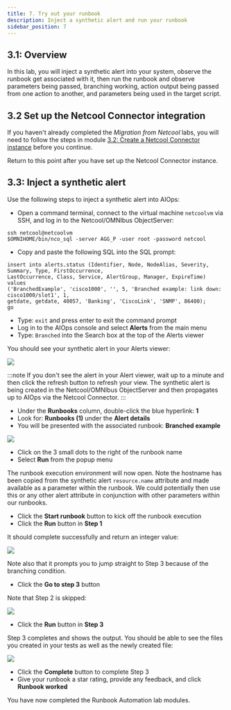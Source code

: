 ```yaml
---
title: 7. Try out your runbook
description: Inject a synthetic alert and run your runbook
sidebar_position: 7
---
```


## 3.1: Overview

In this lab, you will inject a synthetic alert into your system, observe the runbook get associated with it, then run the runbook and observe parameters being passed, branching working, action output being passed from one action to another, and parameters being used in the target script.

## 3.2 Set up the Netcool Connector integration

If you haven't already completed the *Migration from Netcool* labs, you will need to follow the steps in module [3.2: Create a Netcool Connector instance](/waiops-tech-jam/labs/cloud-pak-aiops/migration-from-netcool/netcool-connector/#32-create-a-netcool-connector-instance) before you continue.

Return to this point after you have set up the Netcool Connector instance.

## 3.3: Inject a synthetic alert

Use the following steps to inject a synthetic alert into AIOps:

- Open a command terminal, connect to the virtual machine `netcoolvm` via SSH, and log in to the Netcool/OMNIbus ObjectServer:
```
ssh netcool@netcoolvm
$OMNIHOME/bin/nco_sql -server AGG_P -user root -password netcool
```

- Copy and paste the following SQL into the SQL prompt:
```
insert into alerts.status (Identifier, Node, NodeAlias, Severity, Summary, Type, FirstOccurrence, 
LastOccurrence, Class, Service, AlertGroup, Manager, ExpireTime) values 
('BranchedExample', 'cisco1000', '', 5, 'Branched example: link down: cisco1000/slot1', 1, 
getdate, getdate, 40057, 'Banking', 'CiscoLink', 'SNMP', 86400);
go
```
- Type: `exit` and press enter to exit the command prompt
- Log in to the AIOps console and select **Alerts** from the main menu
- Type: `Branched` into the Search box at the top of the Alerts viewer

You should see your synthetic alert in your Alerts viewer:

![](images/synthetic-alert.png)

:::note
If you don't see the alert in your Alert viewer, wait up to a minute and then click the refresh button to refresh your view. The synthetic alert is being created in the Netcool/OMNIbus ObjectServer and then propagates up to AIOps via the Netcool Connector.
:::

- Under the **Runbooks** column, double-click the blue hyperlink: **1**
- Look for: **Runbooks (1)** under the **Alert details**
- You will be presented with the associated runbook: **Branched example**

![](images/alert-details.png)

- Click on the 3 small dots to the right of the runbook name
- Select **Run** from the popup menu

The runbook execution environment will now open. Note the hostname has been copied from the synthetic alert `resource.name` attribute and made available as a parameter within the runbook. We could potentially then use this or any other alert attribute in conjunction with other parameters within our runbooks.

- Click the **Start runbook** button to kick off the runbook execution
- Click the **Run** button in **Step 1**

It should complete successfully and return an integer value:

![](images/step-1-successful.png)

Note also that it prompts you to jump straight to Step 3 because of the branching condition.

- Click the **Go to step 3** button

Note that Step 2 is skipped:

![](images/step-2-skipped.png)

- Click the **Run** button in **Step 3**

Step 3 completes and shows the output. You should be able to see the files you created in your tests as well as the newly created file:

![](images/step-3-successful.png)

- Click the **Complete** button to complete Step 3
- Give your runbook a star rating, provide any feedback, and click **Runbook worked**

You have now completed the Runbook Automation lab modules.
